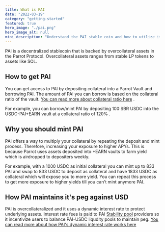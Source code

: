 ```yaml
---
title: What is PAI
date: "2022-03-19"
category: "getting-started"
featured: true
hero_image: "./pai.png"
hero_image_alt: null
mini_description: "Understand the PAI stable coin and how to utilize it to maximize your yield"
---
```


PAI is a decentralized stablecoin that is backed by overcollateral assets in the Parrot Protocol. Overcollateral assets ranges from stable LP tokens to assets like SOL.

## How to get PAI
You can get access to PAI by depositing collateral into a Parrot Vault and borrowing PAI. The amount of PAI you can borrow is based
on the collateral ratio of the vault. [You can read more about collateral ratio here](#) .

For example, you can borrow/mint PAI by depositing 100 SBR USDC into the USDC-PAI+EARN vault at a collateral ratio of 120% .

## Why you should mint PAI
PAI offers a way to multiply your collateral by repeating the deposit and mint process. Therefore, increasing your exposure to 
higher APYs. This is because Parrot uses assets deposited into +EARN vaults to farm yield which is airdropped to depositers weekly.

For example, with a 1000 USDC as initial collateral you can mint up to 833 PAI and swap to 833 USDC to deposit as collateral and have 1833 USDC as 
collateral which will expose you to more yield. You can repeat this process to get more exposure to higher yields till you can't mint anymore PAI.

## How PAI maintains it's peg against USD
PAI is overcollateralized and it uses a dynamic interest rate to protect underlying assets.  Interest rate fees is paid to PAI [Stability pool](#) providers so it incentivize users to balance PAI-USDC liqudity pools to maintain peg. [ You can read more about how PAI's dynamic interest rate works here](https://gopartyparrot.medium.com/introducing-leverage-interest-rate-to-incentivize-parrot-stability-pool-3179c7c192ce)
